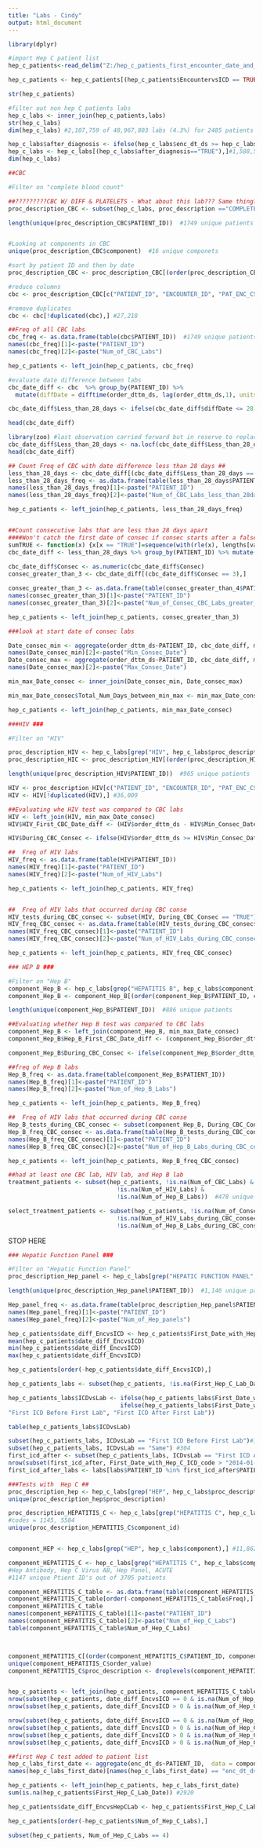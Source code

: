 ---
title: "Labs - Cindy"
output: html_document
---
```{r}

library(dplyr)
```

```{r}
#import Hep C patient list
hep_c_patients<-read_delim("Z:/hep_c_patients_first_encounter_date_and_first_hep_c_icd_code.csv", ",", escape_double = FALSE, trim_ws = TRUE)

hep_c_patients <- hep_c_patients[(hep_c_patients$EncountervsICD == TRUE),]

str(hep_c_patients)

#filter out non hep C patients labs
hep_c_labs <- inner_join(hep_c_patients,labs)
str(hep_c_labs)
dim(hep_c_labs) #2,107,759 of 48,967,803 labs (4.3%) for 2485 patients

hep_c_labs$after_diagnosis <- ifelse(hep_c_labs$enc_dt_ds >= hep_c_labs$First_Date_with_Hep_C_ICD_code, "TRUE", "FALSE") #Evaluate whether encounter was before or after first Hep C icd code date
hep_c_labs <- hep_c_labs[(hep_c_labs$after_diagnosis=="TRUE"),]#1,588,579
dim(hep_c_labs)
```


```{r}
##CBC

#Filter on "complete blood count" 

##?????????CBC W/ DIFF & PLATELETS - What about this lab??? Same thing??  Other prc descriptions???
proc_description_CBC <- subset(hep_c_labs, proc_description =="COMPLETE BLOOD COUNT") #334,069 rows

length(unique(proc_description_CBC$PATIENT_ID))  #1749 unique patients


#Looking at components in CBC
unique(proc_description_CBC$component)  #16 unique componets

#sort by patient ID and then by date
proc_description_CBC <- proc_description_CBC[(order(proc_description_CBC$PATIENT_ID, proc_description_CBC$order_dttm_ds)),]

#reduce columns
cbc <- proc_description_CBC[c("PATIENT_ID", "ENCOUNTER_ID", "PAT_ENC_CSN_ID_DID", "proc_description", "order_dttm_ds")]

#remove duplicates
cbc <- cbc[!duplicated(cbc),] #27,218

##Freq of all CBC labs
cbc_freq <- as.data.frame(table(cbc$PATIENT_ID))  #1749 unique patients
names(cbc_freq)[1]<-paste("PATIENT_ID")
names(cbc_freq)[2]<-paste("Num_of_CBC_Labs")

hep_c_patients <- left_join(hep_c_patients, cbc_freq)

#evaluate date difference between labs
cbc_date_diff <- cbc  %>% group_by(PATIENT_ID) %>%
  mutate(diffDate = difftime(order_dttm_ds, lag(order_dttm_ds,1), units = "days")) %>% ungroup()

cbc_date_diff$Less_than_28_days <- ifelse(cbc_date_diff$diffDate <= 28, "TRUE", "FALSE")

head(cbc_date_diff)

library(zoo) #last observation carried forward but in reserve to replace NA's in "Less_than_28_days" column
cbc_date_diff$Less_than_28_days <- na.locf(cbc_date_diff$Less_than_28_days, option = "locf", fromLast = TRUE)
head(cbc_date_diff)

## Count Freq of CBC with date difference less than 28 days ##
less_than_28_days <- cbc_date_diff[(cbc_date_diff$Less_than_28_days == "TRUE"),]
less_than_28_days_freq <- as.data.frame(table(less_than_28_days$PATIENT_ID)) #1434 patients
names(less_than_28_days_freq)[1]<-paste("PATIENT_ID")
names(less_than_28_days_freq)[2]<-paste("Num_of_CBC_Labs_less_than_28days")

hep_c_patients <- left_join(hep_c_patients, less_than_28_days_freq)


##Count consecutive labs that are less than 28 days apart
####Won't catch the first date of consec if consec starts after a false!!!
sumTRUE <- function(x) {x[x == "TRUE"]=sequence(with(rle(x), lengths[values == "TRUE"]));x} #helper function/ rle = run length encoding
cbc_date_diff <- less_than_28_days %>% group_by(PATIENT_ID) %>% mutate(Consec=sumTRUE(Less_than_28_days))
                                          
cbc_date_diff$Consec <- as.numeric(cbc_date_diff$Consec)
consec_greater_than_3 <- cbc_date_diff[(cbc_date_diff$Consec == 3),]

consec_greater_than_3 <- as.data.frame(table(consec_greater_than_4$PATIENT_ID))#974 patients
names(consec_greater_than_3)[1]<-paste("PATIENT_ID")
names(consec_greater_than_3)[2]<-paste("Num_of_Consec_CBC_Labs_greater_than_3")

hep_c_patients <- left_join(hep_c_patients, consec_greater_than_3)

###look at start date of consec labs

Date_consec_min <- aggregate(order_dttm_ds~PATIENT_ID, cbc_date_diff, min)
names(Date_consec_min)[2]<-paste("Min_Consec_Date")
Date_consec_max <- aggregate(order_dttm_ds~PATIENT_ID, cbc_date_diff, max)
names(Date_consec_max)[2]<-paste("Max_Consec_Date")

min_max_Date_consec <- inner_join(Date_consec_min, Date_consec_max)

min_max_Date_consec$Total_Num_Days_between_min_max <- min_max_Date_consec$Max_Consec_Date - min_max_Date_consec$Min_Consec_Date

hep_c_patients <- left_join(hep_c_patients, min_max_Date_consec)

```

```{r}

###HIV ###

#Filter on "HIV" 

proc_description_HIV <- hep_c_labs[grep("HIV", hep_c_labs$proc_description), ] #5398
proc_description_HIC <- proc_description_HIV[(order(proc_description_HIV$PATIENT_ID, proc_description_HIV$order_dttm_ds)),]

length(unique(proc_description_HIV$PATIENT_ID))  #965 unique patients

HIV <- proc_description_HIV[c("PATIENT_ID", "ENCOUNTER_ID", "PAT_ENC_CSN_ID_DID", "proc_description", "order_dttm_ds")]
HIV <- HIV[!duplicated(HIV),] #36,009

##Evaluating whe HIV test was compared to CBC labs
HIV <- left_join(HIV, min_max_Date_consec)
HIV$HIV_First_CBC_Date_diff <- (HIV$order_dttm_ds - HIV$Min_Consec_Date)

HIV$During_CBC_Consec <- ifelse(HIV$order_dttm_ds >= HIV$Min_Consec_Date & HIV$order_dttm_ds <= HIV$Max_Consec_Date, "TRUE", "FALSE")

##  Freq of HIV labs
HIV_freq <- as.data.frame(table(HIV$PATIENT_ID))
names(HIV_freq)[1]<-paste("PATIENT_ID")
names(HIV_freq)[2]<-paste("Num_of_HIV_Labs")

hep_c_patients <- left_join(hep_c_patients, HIV_freq)


##  Freq of HIV labs that occurred during CBC conse
HIV_tests_during_CBC_consec <- subset(HIV, During_CBC_Consec == "TRUE")
HIV_freq_CBC_consec <- as.data.frame(table(HIV_tests_during_CBC_consec$PATIENT_ID))
names(HIV_freq_CBC_consec)[1]<-paste("PATIENT_ID")
names(HIV_freq_CBC_consec)[2]<-paste("Num_of_HIV_Labs_during_CBC_consec")

hep_c_patients <- left_join(hep_c_patients, HIV_freq_CBC_consec)
```

```{r}
### HEP B ###

#Filter on "Hep B"
component_Hep_B <- hep_c_labs[grep("HEPATITIS B", hep_c_labs$component), ] #3046
component_Hep_B <- component_Hep_B[(order(component_Hep_B$PATIENT_ID, component_Hep_B$order_dttm_ds)),]

length(unique(component_Hep_B$PATIENT_ID))  #886 unique patients

##Evaluating whether Hep B test was compared to CBC labs
component_Hep_B <- left_join(component_Hep_B, min_max_Date_consec)
component_Hep_B$Hep_B_First_CBC_Date_diff <- (component_Hep_B$order_dttm_ds - component_Hep_B$Min_Consec_Date)

component_Hep_B$During_CBC_Consec <- ifelse(component_Hep_B$order_dttm_ds >= component_Hep_B$Min_Consec_Date & component_Hep_B$order_dttm_ds <= component_Hep_B$Max_Consec_Date, "TRUE", "FALSE")

##freq of Hep B labs
Hep_B_freq <- as.data.frame(table(component_Hep_B$PATIENT_ID))
names(Hep_B_freq)[1]<-paste("PATIENT_ID")
names(Hep_B_freq)[2]<-paste("Num_of_Hep_B_Labs")

hep_c_patients <- left_join(hep_c_patients, Hep_B_freq)

##  Freq of HIV labs that occurred during CBC conse
Hep_B_tests_during_CBC_consec <- subset(component_Hep_B, During_CBC_Consec == "TRUE")
Hep_B_freq_CBC_consec <- as.data.frame(table(Hep_B_tests_during_CBC_consec$PATIENT_ID))
names(Hep_B_freq_CBC_consec)[1]<-paste("PATIENT_ID")
names(Hep_B_freq_CBC_consec)[2]<-paste("Num_of_Hep_B_Labs_during_CBC_consec")

hep_c_patients <- left_join(hep_c_patients, Hep_B_freq_CBC_consec)

```

```{r}

##had at least one CBC lab, HIV lab, and Hep B lab
treatment_patients <- subset(hep_c_patients, !is.na(Num_of_CBC_Labs) &
                               !is.na(Num_of_HIV_Labs) &
                               !is.na(Num_of_Hep_B_Labs))  #478 unique patients

select_treatment_patients <- subset(hep_c_patients, !is.na(Num_of_Consec_CBC_Labs_greater_than_3) &
                               !is.na(Num_of_HIV_Labs_during_CBC_consec) &
                               !is.na(Num_of_Hep_B_Labs_during_CBC_consec))  #216 unique patients


```


########## STOP HERE ########


```{r}
### Hepatic Function Panel ###

#Filter on "Hepatic Function Panel"
proc_description_Hep_panel <- hep_c_labs[grep("HEPATIC FUNCTION PANEL", hep_c_labs$proc_description), ] #68,472

length(unique(proc_description_Hep_panel$PATIENT_ID))  #1,146 unique patients

Hep_panel_freq <- as.data.frame(table(proc_description_Hep_panel$PATIENT_ID))
names(Hep_panel_freq)[1]<-paste("PATIENT_ID")
names(Hep_panel_freq)[2]<-paste("Num_of_Hep_panels")

```


```{r}

hep_c_patients$date_diff_EncvsICD <- hep_c_patients$First_Date_with_Hep_C_ICD_code - hep_c_patients$First_Encounter_Date
mean(hep_c_patients$date_diff_EncvsICD)
min(hep_c_patients$date_diff_EncvsICD)
max(hep_c_patients$date_diff_EncvsICD)

hep_c_patients[order(-hep_c_patients$date_diff_EncvsICD),]

hep_c_patients_labs <- subset(hep_c_patients, !is.na(First_Hep_C_Lab_Date))

hep_c_patients_labs$ICDvsLab <- ifelse(hep_c_patients_labs$First_Date_with_Hep_C_ICD_code ==  hep_c_patients_labs$First_Hep_C_Lab_Date, "Same",
                                ifelse(hep_c_patients_labs$First_Date_with_Hep_C_ICD_code < hep_c_patients_labs$First_Hep_C_Lab_Date, 
"First ICD Before First Lab", "First ICD After First Lab"))

table(hep_c_patients_labs$ICDvsLab)

subset(hep_c_patients_labs, ICDvsLab == "First ICD Before First Lab")#176
subset(hep_c_patients_labs, ICDvsLab == "Same") #304
first_icd_after <- subset(hep_c_patients_labs, ICDvsLab == "First ICD After First Lab")#305
nrow(subset(first_icd_after, First_Date_with_Hep_C_ICD_code > "2014-01-01")) #205
first_icd_after_labs <- labs[labs$PATIENT_ID %in% first_icd_after$PATIENT_ID,]

```

```{r}

###Tests with  Hep C ##
proc_description_hep <- hep_c_labs[grep("HEP", hep_c_labs$proc_description),] #105,827 - looks like 
unique(proc_description_hep$proc_description)

proc_description_HEPATITIS_C <- hep_c_labs[grep("HEPATITIS C", hep_c_labs$proc_description),] #2131 for all 3705 patienst- looks like 
#codes = 1145, 5584
unique(proc_description_HEPATITIS_C$component_id)


component_HEP <- hep_c_labs[grep("HEP", hep_c_labs$component),] #11,862 

component_HEPATITIS_C <- hep_c_labs[grep("HEPATITIS C", hep_c_labs$component),] #3549 rows for 3705 patients
#Hep Antibody, Hep C Virus AB, Hep Panel, ACUTE
#1147 unique Ptient ID's out of 3705 patients

component_HEPATITIS_C_table <- as.data.frame(table(component_HEPATITIS_C$PATIENT_ID))
component_HEPATITIS_C_table[order(-component_HEPATITIS_C_table$Freq),]
component_HEPATITIS_C_table
names(component_HEPATITIS_C_table)[1]<-paste("PATIENT_ID")
names(component_HEPATITIS_C_table)[2]<-paste("Num_of_Hep_C_Labs")
table(component_HEPATITIS_C_table$Num_of_Hep_C_Labs)



component_HEPATITIS_C[(order(component_HEPATITIS_C$PATIENT_ID, component_HEPATITIS_C$order_dttm_ds)),]
unique(component_HEPATITIS_C$order_value)
component_HEPATITIS_C$proc_description <- droplevels(component_HEPATITIS_C$proc_description)


hep_c_patients <- left_join(hep_c_patients, component_HEPATITIS_C_table)
nrow(subset(hep_c_patients, date_diff_EncvsICD == 0 & is.na(Num_of_Hep_C_Labs)))
nrow(subset(hep_c_patients, date_diff_EncvsICD > 0 & is.na(Num_of_Hep_C_Labs)))

nrow(subset(hep_c_patients, date_diff_EncvsICD == 0 & is.na(Num_of_Hep_C_Labs))) / nrow(subset(hep_c_patients, date_diff_EncvsICD == 0))
nrow(subset(hep_c_patients, date_diff_EncvsICD > 0 & is.na(Num_of_Hep_C_Labs)))
nrow(subset(hep_c_patients, date_diff_EncvsICD > 0 & is.na(Num_of_Hep_C_Labs)))
nrow(subset(hep_c_patients, date_diff_EncvsICD > 0 & is.na(Num_of_Hep_C_Labs))) / nrow(subset(hep_c_patients, date_diff_EncvsICD > 0))

##first Hep C test added to patient list
hep_c_labs_first_date <- aggregate(enc_dt_ds~PATIENT_ID,  data = component_HEPATITIS_C, min) 
names(hep_c_labs_first_date)[names(hep_c_labs_first_date) == "enc_dt_ds"] <- "First_Hep_C_Lab_Date" #785 patients

hep_c_patients <- left_join(hep_c_patients, hep_c_labs_first_date)
sum(is.na(hep_c_patients$First_Hep_C_Lab_Date)) #2920

hep_c_patients$date_diff_EncvsHepCLab <- hep_c_patients$First_Hep_C_Lab_Date - hep_c_patients$First_Encounter_Date

hep_c_patients[order(-hep_c_patients$Num_of_Hep_C_Labs),]

subset(hep_c_patients, Num_of_Hep_C_Labs == 4)
```